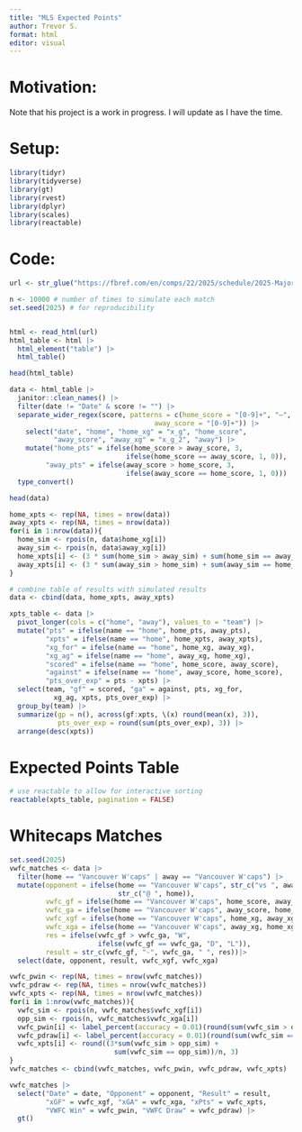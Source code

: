 ```yaml
---
title: "MLS Expected Points"
author: Trevor S.
format: html
editor: visual
---
```


# Motivation:

Note that his project is a work in progress. I will update as I have the time.

# Setup:

```r
library(tidyr)
library(tidyverse)
library(gt)
library(rvest)
library(dplyr)
library(scales)
library(reactable)
```

# Code:

```r
url <- str_glue("https://fbref.com/en/comps/22/2025/schedule/2025-Major-League-Soccer-Scores-and-Fixtures")

n <- 10000 # number of times to simulate each match
set.seed(2025) # for reproducibility


html <- read_html(url)
html_table <- html |> 
  html_element("table") |> 
  html_table() 

head(html_table)

data <- html_table |> 
  janitor::clean_names() |> 
  filter(date != "Date" & score != "") |>
  separate_wider_regex(score, patterns = c(home_score = "[0-9]+", "–", 
                                    away_score = "[0-9]+")) |>
    select("date", "home", "home_xg" = "x_g", "home_score", 
           "away_score", "away_xg" = "x_g_2", "away") |> 
    mutate("home_pts" = ifelse(home_score > away_score, 3, 
                             ifelse(home_score == away_score, 1, 0)), 
         "away_pts" = ifelse(away_score > home_score, 3, 
                             ifelse(away_score == home_score, 1, 0))) |>
  type_convert()

head(data)

home_xpts <- rep(NA, times = nrow(data))
away_xpts <- rep(NA, times = nrow(data))
for(i in 1:nrow(data)){
  home_sim <- rpois(n, data$home_xg[i])
  away_sim <- rpois(n, data$away_xg[i])
  home_xpts[i] <- (3 * sum(home_sim > away_sim) + sum(home_sim == away_sim))/n
  away_xpts[i] <- (3 * sum(away_sim > home_sim) + sum(away_sim == home_sim))/n
}

# combine table of results with simulated results
data <- cbind(data, home_xpts, away_xpts) 

xpts_table <- data |>
  pivot_longer(cols = c("home", "away"), values_to = "team") |> 
  mutate("pts" = ifelse(name == "home", home_pts, away_pts),
         "xpts" = ifelse(name == "home", home_xpts, away_xpts), 
         "xg_for" = ifelse(name == "home", home_xg, away_xg), 
         "xg_ag" = ifelse(name == "home", away_xg, home_xg), 
         "scored" = ifelse(name == "home", home_score, away_score), 
         "against" = ifelse(name == "home", away_score, home_score), 
         "pts_over_exp" = pts - xpts) |>
  select(team, "gf" = scored, "ga" = against, pts, xg_for, 
           xg_ag, xpts, pts_over_exp) |> 
  group_by(team) |> 
  summarize(gp = n(), across(gf:xpts, \(x) round(mean(x), 3)), 
            pts_over_exp = round(sum(pts_over_exp), 3)) |> 
  arrange(desc(xpts))
```

# Expected Points Table

```r
# use reactable to allow for interactive sorting
reactable(xpts_table, pagination = FALSE)
```

# Whitecaps Matches

```r
set.seed(2025)
vwfc_matches <- data |> 
  filter(home == "Vancouver W'caps" | away == "Vancouver W'caps") |> 
  mutate(opponent = ifelse(home == "Vancouver W'caps", str_c("vs ", away), 
                           str_c("@ ", home)), 
         vwfc_gf = ifelse(home == "Vancouver W'caps", home_score, away_score),
         vwfc_ga = ifelse(home == "Vancouver W'caps", away_score, home_score),
         vwfc_xgf = ifelse(home == "Vancouver W'caps", home_xg, away_xg),
         vwfc_xga = ifelse(home == "Vancouver W'caps", away_xg, home_xg),
         res = ifelse(vwfc_gf > vwfc_ga, "W", 
                      ifelse(vwfc_gf == vwfc_ga, "D", "L")), 
         result = str_c(vwfc_gf, "-", vwfc_ga, " ", res))|> 
  select(date, opponent, result, vwfc_xgf, vwfc_xga)

vwfc_pwin <- rep(NA, times = nrow(vwfc_matches))
vwfc_pdraw <- rep(NA, times = nrow(vwfc_matches))
vwfc_xpts <- rep(NA, times = nrow(vwfc_matches))
for(i in 1:nrow(vwfc_matches)){
  vwfc_sim <- rpois(n, vwfc_matches$vwfc_xgf[i])
  opp_sim <- rpois(n, vwfc_matches$vwfc_xga[i])
  vwfc_pwin[i] <- label_percent(accuracy = 0.01)(round(sum(vwfc_sim > opp_sim) / n, 4))
  vwfc_pdraw[i] <- label_percent(accuracy = 0.01)(round(sum(vwfc_sim == opp_sim) / n, 4))
  vwfc_xpts[i] <- round((3*sum(vwfc_sim > opp_sim) + 
                          sum(vwfc_sim == opp_sim))/n, 3)
}
vwfc_matches <- cbind(vwfc_matches, vwfc_pwin, vwfc_pdraw, vwfc_xpts)

vwfc_matches |> 
  select("Date" = date, "Opponent" = opponent, "Result" = result, 
         "xGF" = vwfc_xgf, "xGA" = vwfc_xga, "xPts" = vwfc_xpts, 
         "VWFC Win" = vwfc_pwin, "VWFC Draw" = vwfc_pdraw) |> 
  gt()
```
